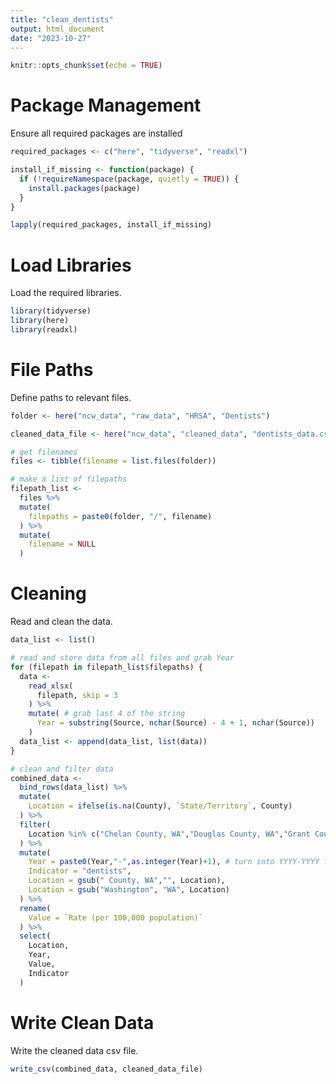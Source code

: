 ```yaml
---
title: "clean_dentists"
output: html_document
date: "2023-10-27"
---
```

```r
knitr::opts_chunk$set(echo = TRUE)
```
# Package Management
Ensure all required packages are installed 
```r
required_packages <- c("here", "tidyverse", "readxl")

install_if_missing <- function(package) {
  if (!requireNamespace(package, quietly = TRUE)) {
    install.packages(package)
  }
}

lapply(required_packages, install_if_missing)
```
# Load Libraries
Load the required libraries. 
```r
library(tidyverse)
library(here)
library(readxl)
```
# File Paths
Define paths to relevant files.
```r
folder <- here("ncw_data", "raw_data", "HRSA", "Dentists")

cleaned_data_file <- here("ncw_data", "cleaned_data", "dentists_data.csv")

# get filenames
files <- tibble(filename = list.files(folder))

# make a list of filepaths
filepath_list <-
  files %>%
  mutate(
    filepaths = paste0(folder, "/", filename)
  ) %>%
  mutate(
    filename = NULL
  ) 
```
# Cleaning
Read and clean the data.
```r
data_list <- list()

# read and store data from all files and grab Year
for (filepath in filepath_list$filepaths) { 
  data <- 
    read_xlsx(
      filepath, skip = 3
    ) %>%
    mutate( # grab last 4 of the string
      Year = substring(Source, nchar(Source) - 4 + 1, nchar(Source)) 
    )
  data_list <- append(data_list, list(data))
}

# clean and filter data
combined_data <- 
  bind_rows(data_list) %>%
  mutate(
    Location = ifelse(is.na(County), `State/Territory`, County)
  ) %>%
  filter(
    Location %in% c("Chelan County, WA","Douglas County, WA","Grant County, WA","Kittitas County, WA", "Okanogan County, WA", "Washington")
  ) %>%
  mutate( 
    Year = paste0(Year,"-",as.integer(Year)+1), # turn into YYYY-YYYY format
    Indicator = "dentists",
    Location = gsub(" County, WA","", Location),
    Location = gsub("Washington", "WA", Location)
  ) %>%
  rename(
    Value = `Rate (per 100,000 population)`
  ) %>%
  select(
    Location,
    Year,
    Value,
    Indicator
  )
```
# Write Clean Data
Write the cleaned data csv file.
```r
write_csv(combined_data, cleaned_data_file)
```

